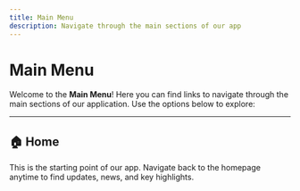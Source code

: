 ```yaml
---
title: Main Menu
description: Navigate through the main sections of our app
---
```


# Main Menu

Welcome to the **Main Menu**! Here you can find links to navigate through the main sections of our application. Use the options below to explore:

---

## 🏠 Home

This is the starting point of our app. Navigate back to the homepage anytime to find updates, news, and key highlights.
